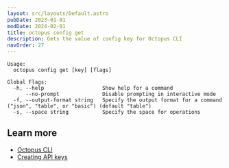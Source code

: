 ```yaml
---
layout: src/layouts/Default.astro
pubDate: 2023-01-01
modDate: 2024-02-01
title: octopus config get
description: Gets the value of config key for Octopus CLI
navOrder: 27
---
```




```
Usage:
  octopus config get [key] [flags]

Global Flags:
  -h, --help                   Show help for a command
      --no-prompt              Disable prompting in interactive mode
  -f, --output-format string   Specify the output format for a command ("json", "table", or "basic") (default "table")
  -s, --space string           Specify the space for operations

```

## Learn more

- [Octopus CLI](/docs/octopus-rest-api/cli)
- [Creating API keys](/docs/octopus-rest-api/how-to-create-an-api-key)